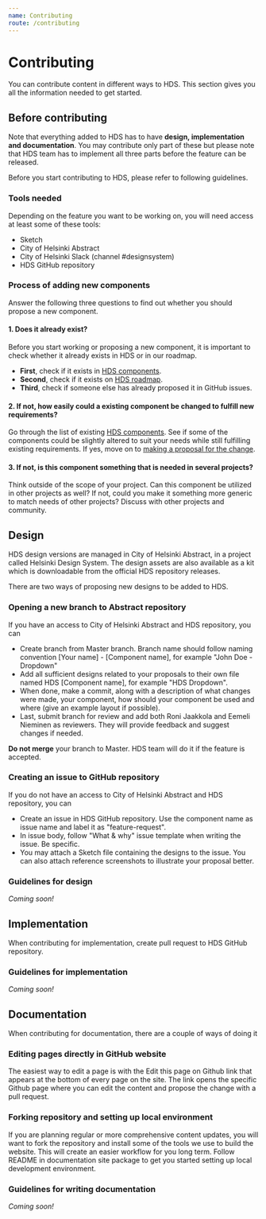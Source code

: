 ```yaml
---
name: Contributing
route: /contributing
---
```



# Contributing

<LargeParagraph>
    You can contribute content in different ways to HDS. This section gives you all the information needed to get started.
</LargeParagraph>

## Before contributing

Note that everything added to HDS has to have **design, implementation and documentation**. You may contribute only part of these but please note that HDS team has to implement all three parts before the feature can be released. 

Before you start contributing to HDS, please refer to following guidelines.

### Tools needed
Depending on the feature you want to be working on, you will need access at least some of these tools:
- <Link href="https://www.sketch.com/" external>Sketch</Link>
- City of Helsinki <Link href="https://www.abstract.com/" external>Abstract</Link>
- City of Helsinki Slack (channel <Link href="https://helsinkicity.slack.com/archives/CHCV3KTHA" external>#designsystem</Link>)
- <Link href="https://github.com/City-of-Helsinki/helsinki-design-system" external>HDS GitHub repository</Link>

### Process of adding new components
Answer the following three questions to find out whether you should propose a new component.

#### 1. Does it already exist?
Before you start working or proposing a new component, it is important to check whether it already exists in HDS or in our roadmap.

- **First**, check if it exists in [HDS components](/components).
- **Second**, check if it exists on [HDS roadmap](/about/roadmap).
- **Third**, check if someone else has already <Link href="https://github.com/City-of-Helsinki/helsinki-design-system/issues" external>proposed it in GitHub issues</Link>.

#### 2. If not, how easily could a existing component be changed to fulfill new requirements?
Go through the list of existing [HDS components](/components). See if some of the components could be slightly altered to suit your needs while still fulfilling existing requirements. If yes, move on to [making a proposal for the change]().

#### 3. If not, is this component something that is needed in several projects?
Think outside of the scope of your project. Can this component be utilized in other projects as well? If not, could you make it something more generic to match needs of other projects? Discuss with other projects and community.

## Design

<p>HDS design versions are managed in City of Helsinki Abstract, in a project called Helsinki Design System. The design assets are also available as a kit which is downloadable from the official <Link href="https://github.com/City-of-Helsinki/helsinki-design-system/releases" external>HDS repository releases</Link>.</p>

There are two ways of proposing new designs to be added to HDS.

### Opening a new branch to Abstract repository

If you have an access to City of Helsinki Abstract and HDS repository, you can 
- Create branch from Master branch. Branch name should follow naming convention [Your name] - [Component name], for example "John Doe - Dropdown"
- Add all sufficient designs related to your proposals to their own file named HDS [Component name], for example "HDS Dropdown".
- When done, make a commit, along with a description of what changes were made, your component, how should your component be used and where (give an example layout if possible).
- Last, submit branch for review and add both Roni Jaakkola and Eemeli Nieminen as reviewers. They will provide feedback and suggest changes if needed.

**Do not merge** your branch to Master. HDS team will do it if the feature is accepted.

### Creating an issue to GitHub repository

If you do not have an access to City of Helsinki Abstract and HDS repository, you can 
- Create an issue in HDS GitHub repository. Use the component name as issue name and label it as "feature-request".
- In issue body, follow "What & why" issue template when writing the issue. Be specific.
- You may attach a Sketch file containing the designs to the issue. You can also attach reference screenshots to illustrate your proposal better.

### Guidelines for design

_Coming soon!_

## Implementation

<p>When contributing for implementation, create <Link href="https://help.github.com/en/github/collaborating-with-issues-and-pull-requests/creating-a-pull-request" external>pull request</Link> to <Link href="https://github.com/City-of-Helsinki/helsinki-design-system" external>HDS GitHub repository</Link>.</p>

### Guidelines for implementation

_Coming soon!_

## Documentation

When contributing for documentation, there are a couple of ways of doing it

### Editing pages directly in GitHub website

The easiest way to edit a page is with the Edit this page on Github link that appears at the bottom of every page on the site. The link opens the specific Github page where you can edit the content and propose the change with a pull request.

### Forking repository and setting up local environment

<p>If you are planning regular or more comprehensive content updates, you will want to fork the repository and install some of the tools we use to build the website. This will create an easier workflow for you long term. Follow README in <Link href="https://github.com/City-of-Helsinki/helsinki-design-system/tree/master/site" external>documentation site package</Link> to get you started setting up local development environment.</p>

### Guidelines for writing documentation

_Coming soon!_


